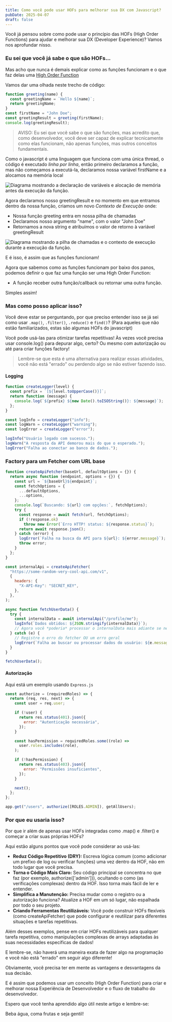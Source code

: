 ```yaml
---
title: Como você pode usar HOFs para melhorar sua DX com Javascript?
pubDate: 2025-04-07
draft: false
---
```



Você já pensou sobre como pode usar o princípio das HOFs (High Order Functions) para ajudar e melhorar sua DX (Developer Experience)? Vamos nos aprofundar nisso.

### Eu sei que você já sabe o que são HOFs...

Mas acho que nunca é demais explicar como as funções funcionam e o que faz delas uma <u>High Order Function</u>

Vamos dar uma olhada neste trecho de código:

```js
function greeting(name) {
  const greetingName = `Hello ${name}`;
  return greetingName;
}
const firstName = "John Doe";
const greetingResult = greeting(firstName);
console.log(greetingResult);
```

> AVISO: Eu sei que você sabe o que são funções, mas acredito que, como desenvolvedor, você deve ser capaz de explicar tecnicamente como elas funcionam, não apenas funções, mas outros conceitos fundamentais.

Como o javascript é uma linguagem que funciona com uma única thread, o código é executado _linha por linha_, então primeiro declaramos a função, mas não começamos a executá-la, declaramos nossa variável firstName e a alocamos na memória local

<Image
  class="rounded-diagram"
  quality={80}
  src={func1}
  alt="Diagrama mostrando a declaração de variáveis e alocação de memória antes da execução da função."
  width={870}
  height={400}
/>

Agora declaramos nosso greetingResult e no momento em que entramos dentro da nossa função, criamos um novo _Contexto de Execução_ onde:

- Nossa função greeting entra em nossa pilha de chamadas
- Declaramos nosso argumento "name", com o valor "John Doe"
- Retornamos a nova string e atribuímos o valor de retorno à variável greetingResult

<Image
  class="rounded-diagram"
  src={func2}
  alt="Diagrama mostrando a pilha de chamadas e o contexto de execução durante a execução da função."
  width={870}
  height={450}
/>

E é isso, é assim que as funções funcionam!

Agora que sabemos como as funções funcionam por baixo dos panos, podemos definir o que faz uma função ser uma High Order Function:

- A função receber outra função/callback ou retornar uma outra função.

Simples assim!

### Mas como posso aplicar isso?

Você deve estar se perguntando, por que preciso entender isso se já sei como usar `.map()`, `.filter()`, `.reduce()` e `find()`? (Para aqueles que não estão familiarizados, estas são algumas HOFs do javascript)

Você pode usá-las para otimizar tarefas repetitivas! Às vezes você precisa usar console.log() para depurar algo, certo? Ou mesmo com autorização ou até para criar funções factory!

> Lembre-se que esta é uma alternativa para realizar essas atividades, você não está "errado" ou perdendo algo se não estiver fazendo isso.

#### Logging

```js
function createLogger(level) {
  const prefix = `[${level.toUpperCase()}]`;
  return function (message) {
    console.log(`${prefix} ${new Date().toISOString()}: ${message}`);
  };
}

const logInfo = createLogger("info");
const logWarn = createLogger("warning");
const logError = createLogger("error");

logInfo("Usuário logado com sucesso.");
logWarn("A resposta da API demorou mais do que o esperado.");
logError("Falha ao conectar ao banco de dados.");
```

### Factory para um Fetcher com URL base

```js
function createApiFetcher(baseUrl, defaultOptions = {}) {
  return async function (endpoint, options = {}) {
    const url = `${baseUrl}${endpoint}`;
    const fetchOptions = {
      ...defaultOptions,
      ...options,
    };
    console.log(`Buscando: ${url} com opções:`, fetchOptions);
    try {
      const response = await fetch(url, fetchOptions);
      if (!response.ok)
        throw new Error(`Erro HTTP! status: ${response.status}`);
      return await response.json();
    } catch (error) {
      logError(`Falha na busca da API para ${url}: ${error.message}`);
      throw error;
    }
  };
}

const internalApi = createApiFetcher(
  "https://some-random-very-cool-api.com/v1",
  {
    headers: {
      "X-API-Key": "SECRET_KEY",
    },
  },
);

async function fetchUserData() {
  try {
    const internalData = await internalApi("/profile/me");
    logInfo(`Dados obtidos: ${JSON.stringify(internalData)}`);
    // Agora você *poderia* processar o internalData mais adiante se necessário
  } catch (e) {
    // Registre o erro do fetcher OU um erro geral
    logError(`Falha ao buscar ou processar dados do usuário: ${e.message}`);
  }
}

fetchUserData();
```

#### Autorização

Aqui está um exemplo usando `Express.js`

```js
const authorize = (requiredRoles) => {
  return (req, res, next) => {
    const user = req.user;

    if (!user) {
      return res.status(401).json({
        error: "Autenticação necessária",
      });
    }

    const hasPermission = requiredRoles.some((role) =>
      user.roles.includes(role),
    );

    if (!hasPermission) {
      return res.status(403).json({
        error: "Permissões insuficientes",
      });
    }

    next();
  };
};

app.get("/users", authorize([ROLES.ADMIN]), getAllUsers);
```

### Por que eu usaria isso?

Por que ir além de apenas usar HOFs integradas como .map() e .filter() e começar a criar suas próprias HOFs?

Aqui estão alguns pontos que você pode considerar ao usá-las:

- **Reduz Código Repetitivo (DRY):** Escreva lógica comum (como adicionar um prefixo de log ou verificar funções) uma vez dentro da HOF, não em todo lugar que você precisa.
- **Torna o Código Mais Claro:** Seu código principal se concentra no que faz (por exemplo, authorize(['admin'])), ocultando o como (as verificações complexas) dentro da HOF. Isso torna mais fácil de ler e entender.
- **Simplifica a Manutenção:** Precisa mudar como o registro ou a autorização funciona? Atualize a HOF em um só lugar, não espalhada por todo o seu projeto.
- **Criando Ferramentas Reutilizáveis:** Você pode construir HOFs flexíveis (como createApiFetcher) que pode configurar e reutilizar para diferentes situações e tarefas repetitivas.

Além desses exemplos, pense em criar HOFs reutilizáveis para qualquer tarefa repetitiva, como manipulações complexas de arrays adaptadas às suas necessidades específicas de dados!

E lembre-se, não haverá uma maneira exata de fazer algo na programação e você não está "errado" em seguir algo diferente!

Obviamente, você precisa ter em mente as vantagens e desvantagens da sua decisão.

E é assim que podemos usar um conceito (High Order Function) para criar e melhorar nossa Experiência de Desenvolvedor e o fluxo de trabalho do desenvolvedor.

Espero que você tenha aprendido algo útil neste artigo e lembre-se:

Beba água, coma frutas e seja gentil!
